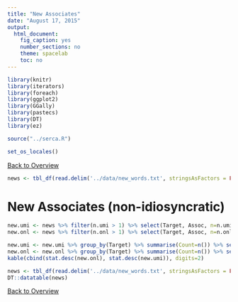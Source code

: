 ```yaml
---
title: "New Associates"
date: "August 17, 2015"
output: 
  html_document: 
    fig_caption: yes
    number_sections: no
    theme: spacelab
    toc: no
---
```

```r
library(knitr)
library(iterators)
library(foreach)
library(ggplot2)
library(GGally)
library(pastecs)
library(DT)
library(ez)

source("../serca.R")

set_os_locales()
```

[Back to Overview](overview.html)


```r
news <- tbl_df(read.delim('../data/new_words.txt', stringsAsFactors = FALSE, fileEncoding="UTF-8"))
```


# New Associates (non-idiosyncratic)
```r
new.umi <- news %>% filter(n.umi > 1) %>% select(Target, Assoc, n=n.umi, Probability=p.umi)
new.onl <- news %>% filter(n.onl > 1) %>% select(Target, Assoc, n=n.onl, Probability=p.onl)

new.umi <- new.umi %>% group_by(Target) %>% summarise(Count=n()) %>% select(New.Umi = Count)
new.onl <- new.onl %>% group_by(Target) %>% summarise(Count=n()) %>% select(New.Onl = Count)
kable(cbind(stat.desc(new.onl), stat.desc(new.umi)), digits=2)
```


```r
news <- tbl_df(read.delim('../data/new_words.txt', stringsAsFactors = FALSE, fileEncoding="UTF-8"))
DT::datatable(news)
```


[Back to Overview](overview.html)

